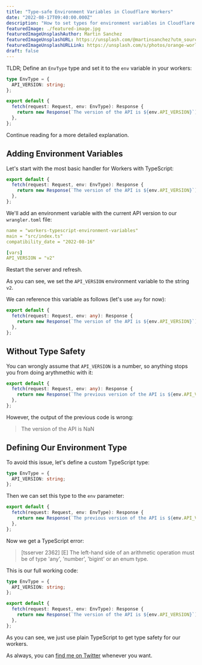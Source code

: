 ```yaml
---
title: "Type-safe Environment Variables in Cloudflare Workers"
date: "2022-08-17T09:40:00.000Z"
description: "How to set types for environment variables in Cloudflare Workers"
featuredImage: ./featured-image.jpg
featuredImageUnsplashAuthor: Martin Sanchez
featuredImageUnsplashURL: https://unsplash.com/@martinsanchez?utm_source=unsplash&utm_medium=referral&utm_content=creditCopyText
featuredImageUnsplashURLLink: https://unsplash.com/s/photos/orange-world?utm_source=unsplash&utm_medium=referral&utm_content=creditCopyText
draft: false
---
```


TLDR; Define an `EnvType` type and set it to the `env` variable in your workers:

```ts
type EnvType = {
  API_VERSION: string;
};

export default {
  fetch(request: Request, env: EnvType): Response {
    return new Response(`The version of the API is ${env.API_VERSION}`);
  },
};
```

Continue reading for a more detailed explanation.

## Adding Environment Variables

Let's start with the most basic handler for Workers with TypeScript:

```ts
export default {
  fetch(request: Request, env: EnvType): Response {
    return new Response(`The version of the API is ${env.API_VERSION}`);
  },
};
```

We'll add an environment variable with the current API version to our `wrangler.toml` file:

```yaml
name = "workers-typescript-environment-variables"
main = "src/index.ts"
compatibility_date = "2022-08-16"

[vars]
API_VERSION = "v2"
```

Restart the server and refresh.

As you can see, we set the `API_VERSION` environment variable to the string `v2`.

We can reference this variable as follows (let's use `any` for now):

```ts
export default {
  fetch(request: Request, env: any): Response {
    return new Response(`The version of the API is ${env.API_VERSION}`);
  },
};
```

## Without Type Safety
You can wrongly assume that `API_VERSION` is a number, so anything stops you from doing arythmethic with it:

```ts
export default {
  fetch(request: Request, env: any): Response {
    return new Response(`The previous version of the API is ${env.API_VERSION - 1}`);
  },
};
```

However, the output of the previous code is wrong:

> The version of the API is NaN

## Defining Our Environment Type

To avoid this issue, let's define a custom TypeScript type:

```ts
type EnvType = {
  API_VERSION: string;
};
```

Then we can set this type to the `env` parameter:

```ts
export default {
  fetch(request: Request, env: EnvType): Response {
    return new Response(`The previous version of the API is ${env.API_VERSION - 1}`);
  },
};
```

Now we get a TypeScript error:

> [tsserver 2362] [E] The left-hand side of an arithmetic operation must be of type 'any', 'number', 'bigint' or an enum type.

This is our full working code:

```ts
type EnvType = {
  API_VERSION: string;
};

export default {
  fetch(request: Request, env: EnvType): Response {
    return new Response(`The version of the API is ${env.API_VERSION}`);
  },
};
```

As you can see, we just use plain TypeScript to get type safety for our workers.

As always, you can [find me on Twitter](https://twitter.com/giovannibenussi) whenever you want.

